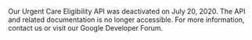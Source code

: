 Our Urgent Care Eligibility API was deactivated on July 20, 2020. The API and related documentation is no longer accessible. For more information, contact us or visit our Google Developer Forum.
